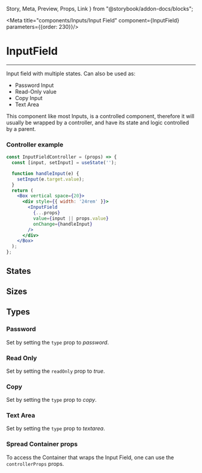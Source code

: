   Story,
  Meta,
  Preview,
  Props,
  Link
} from "@storybook/addon-docs/blocks";

<Meta title="components/Inputs/Input Field" component={InputField} parameters={{order: 230}}/>

# InputField

<hr />

Input field with multiple states. Can also be used as:
- Password Input
- Read-Only value
- Copy Input
- Text Area

<Preview>
  <Story name="Base">
    <InputFieldController />
  </Story>
</Preview>

This component like most Inputs, is a controlled component, therefore it will usually be wrapped
by a controller, and have its state and logic controlled by a parent.

### Controller example

```jsx
const InputFieldController = (props) => {
  const [input, setInput] = useState('');

  function handleInput(e) {
    setInput(e.target.value);
  }
  return (
    <Box vertical space={20}>
      <div style={{ width: '24rem' }}>
        <InputField
          {...props}
          value={input || props.value}
          onChange={handleInput}
        />
      </div>
    </Box>
  );
};
```

## States

<Preview withSource="open">
  <Story name="States">
    <Box>
      <InputFieldController />
      <InputFieldController inputState="error" errorMessage="My custom Error Message" />
      <InputFieldController disabled />
    </Box>
  </Story>
</Preview>


## Sizes

<Preview withSource="open">
  <Story name="Sizes">
    <Box horizontal>
      <InputFieldController />
      <InputFieldController size="large" />
    </Box>
  </Story>
</Preview>

## Types
### Password

Set by setting the ```type``` prop to *password*.

<Preview withSource="open">
  <Story name="Password">
    <Box horizontal>
      <InputFieldController type="password" />
    </Box>
  </Story>
</Preview>

### Read Only

Set by setting the ```readOnly``` prop to *true*.

<Preview withSource="open">
  <Story name="Read-Only">
    <Box horizontal>
      <InputFieldController readOnly value="Some content" />
    </Box>
  </Story>
</Preview>

### Copy

Set by setting the ```type``` prop to *copy*.

<Preview withSource="open">
  <Story name="Copy">
    <Box horizontal>
      <InputFieldController type="copy" readOnly value="Copyable content" />
    </Box>
  </Story>
</Preview>

### Text Area

Set by setting the ```type``` prop to *textarea*.

<Preview withSource="open">
  <Story name="TextArea">
    <Box horizontal>
      <InputFieldController type="textarea" />
    </Box>
  </Story>
</Preview>

### Spread Container props

To access the Container that wraps the Input Field, one can use the ```controllerProps``` props.

<Preview withSource="open">
  <Story name="Container Props">
    <Box horizontal>
      <InputFieldController containerProps={{ style: { border: '4px solid green'}}} />
    </Box>
  </Story>
</Preview>


<Props of={InputField} />
